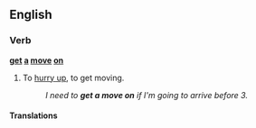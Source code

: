 ==English==

===Verb===
'''[[get]] [[a]] [[move]] [[on]]'''

# {{idiomatic}} To [[hurry up]], to get moving.
#: ''I need to '''get a move on''' if I'm going to arrive before 3.''

====Translations====
{{trans-see|hurry up}}